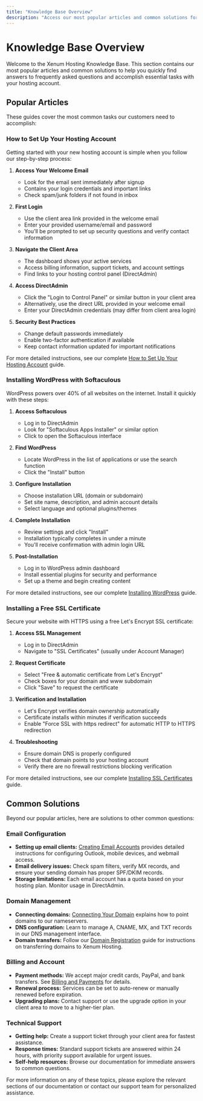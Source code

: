 ```yaml
---
title: "Knowledge Base Overview"
description: "Access our most popular articles and common solutions for Xenum Hosting services, including account setup, WordPress installation, and SSL certificates."
---
```


# Knowledge Base Overview

Welcome to the Xenum Hosting Knowledge Base. This section contains our most popular articles and common solutions to help you quickly find answers to frequently asked questions and accomplish essential tasks with your hosting account.

## Popular Articles

These guides cover the most common tasks our customers need to accomplish:

### How to Set Up Your Hosting Account

Getting started with your new hosting account is simple when you follow our step-by-step process:

1. **Access Your Welcome Email**
   * Look for the email sent immediately after signup
   * Contains your login credentials and important links
   * Check spam/junk folders if not found in inbox

2. **First Login**
   * Use the client area link provided in the welcome email
   * Enter your provided username/email and password
   * You'll be prompted to set up security questions and verify contact information

3. **Navigate the Client Area**
   * The dashboard shows your active services
   * Access billing information, support tickets, and account settings
   * Find links to your hosting control panel (DirectAdmin)

4. **Access DirectAdmin**
   * Click the "Login to Control Panel" or similar button in your client area
   * Alternatively, use the direct URL provided in your welcome email
   * Enter your DirectAdmin credentials (may differ from client area login)

5. **Security Best Practices**
   * Change default passwords immediately
   * Enable two-factor authentication if available
   * Keep contact information updated for important notifications

For more detailed instructions, see our complete [How to Set Up Your Hosting Account](../getting-started/how-to-set-up) guide.

### Installing WordPress with Softaculous

WordPress powers over 40% of all websites on the internet. Install it quickly with these steps:

1. **Access Softaculous**
   * Log in to DirectAdmin
   * Look for "Softaculous Apps Installer" or similar option
   * Click to open the Softaculous interface

2. **Find WordPress**
   * Locate WordPress in the list of applications or use the search function
   * Click the "Install" button

3. **Configure Installation**
   * Choose installation URL (domain or subdomain)
   * Set site name, description, and admin account details
   * Select language and optional plugins/themes

4. **Complete Installation**
   * Review settings and click "Install"
   * Installation typically completes in under a minute
   * You'll receive confirmation with admin login URL

5. **Post-Installation**
   * Log in to WordPress admin dashboard
   * Install essential plugins for security and performance
   * Set up a theme and begin creating content

For more detailed instructions, see our complete [Installing WordPress](../wordpress/installing-wordpress) guide.

### Installing a Free SSL Certificate

Secure your website with HTTPS using a free Let's Encrypt SSL certificate:

1. **Access SSL Management**
   * Log in to DirectAdmin
   * Navigate to "SSL Certificates" (usually under Account Manager)

2. **Request Certificate**
   * Select "Free & automatic certificate from Let's Encrypt"
   * Check boxes for your domain and www subdomain
   * Click "Save" to request the certificate

3. **Verification and Installation**
   * Let's Encrypt verifies domain ownership automatically
   * Certificate installs within minutes if verification succeeds
   * Enable "Force SSL with https redirect" for automatic HTTP to HTTPS redirection

4. **Troubleshooting**
   * Ensure domain DNS is properly configured
   * Check that domain points to your hosting account
   * Verify there are no firewall restrictions blocking verification

For more detailed instructions, see our complete [Installing SSL Certificates](../security/installing-ssl) guide.

## Common Solutions

Beyond our popular articles, here are solutions to other common questions:

### Email Configuration

* **Setting up email clients:** [Creating Email Accounts](../email/creating-email) provides detailed instructions for configuring Outlook, mobile devices, and webmail access.
* **Email delivery issues:** Check spam filters, verify MX records, and ensure your sending domain has proper SPF/DKIM records.
* **Storage limitations:** Each email account has a quota based on your hosting plan. Monitor usage in DirectAdmin.

### Domain Management

* **Connecting domains:** [Connecting Your Domain](../getting-started/connecting-domain) explains how to point domains to our nameservers.
* **DNS configuration:** Learn to manage A, CNAME, MX, and TXT records in our DNS management interface.
* **Domain transfers:** Follow our [Domain Registration](../domain/registering-domain) guide for instructions on transferring domains to Xenum Hosting.

### Billing and Account

* **Payment methods:** We accept major credit cards, PayPal, and bank transfers. See [Billing and Payments](../billing-and-payments/overview) for details.
* **Renewal process:** Services can be set to auto-renew or manually renewed before expiration.
* **Upgrading plans:** Contact support or use the upgrade option in your client area to move to a higher-tier plan.

### Technical Support

* **Getting help:** Create a support ticket through your client area for fastest assistance.
* **Response times:** Standard support tickets are answered within 24 hours, with priority support available for urgent issues.
* **Self-help resources:** Browse our documentation for immediate answers to common questions.

For more information on any of these topics, please explore the relevant sections of our documentation or contact our support team for personalized assistance.
